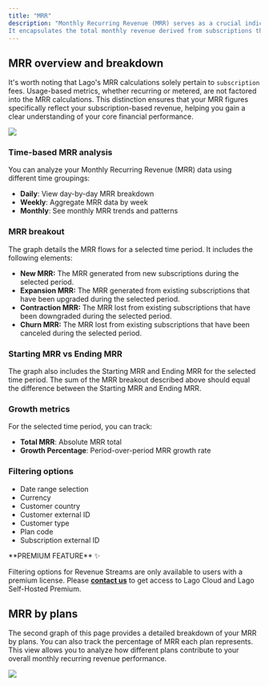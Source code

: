 ```yaml
---
title: "MRR"
description: "Monthly Recurring Revenue (MRR) serves as a crucial indicator of your subscription-based revenue stream.
It encapsulates the total monthly revenue derived from subscriptions that is recurring."
---
```


## MRR overview and breakdown
It's worth noting that Lago's MRR calculations solely pertain to `subscription` fees. Usage-based metrics,
whether recurring or metered, are not factored into the MRR calculations. This distinction ensures that your MRR figures
specifically reflect your subscription-based revenue, helping you gain a clear understanding of your core financial
performance.

<Frame caption="MRR overview and breakdown">
  <img src="/guide/analytics/images/mrr-breakdown.png" />
</Frame>

### Time-based MRR analysis
You can analyze your Monthly Recurring Revenue (MRR) data using different time groupings:
- **Daily**: View day-by-day MRR breakdown
- **Weekly**: Aggregate MRR data by week
- **Monthly**: See monthly MRR trends and patterns

### MRR breakout
The graph details the MRR flows for a selected time period. It includes the following elements:
- **New MRR:** The MRR generated from new subscriptions during the selected period.
- **Expansion MRR:** The MRR generated from existing subscriptions that have been upgraded during the selected period.
- **Contraction MRR:** The MRR lost from existing subscriptions that have been downgraded during the selected period.
- **Churn MRR:** The MRR lost from existing subscriptions that have been canceled during the selected period.

### Starting MRR vs Ending MRR
The graph also includes the Starting MRR and Ending MRR for the selected time period. The sum of the MRR breakout described above should equal the difference between the Starting MRR and Ending MRR.

### Growth metrics
For the selected time period, you can track:
- **Total MRR**: Absolute MRR total
- **Growth Percentage**: Period-over-period MRR growth rate

### Filtering options
- Date range selection
- Currency
- Customer country
- Customer external ID
- Customer type
- Plan code
- Subscription external ID

<Info>
**PREMIUM FEATURE** ✨

Filtering options for Revenue Streams are only available to users with a premium license. Please
**[contact us](mailto:hello@getlago.com)** to get access to Lago Cloud and Lago
Self-Hosted Premium.
</Info>

## MRR by plans
The second graph of this page provides a detailed breakdown of your MRR by plans. You can also track the percentage of MRR each plan represents. 
This view allows you to analyze how different plans contribute to your overall monthly recurring revenue performance.

<Frame caption="MRR by plans">
  <img src="/guide/analytics/images/mrr-by-plans.png" />
</Frame>
